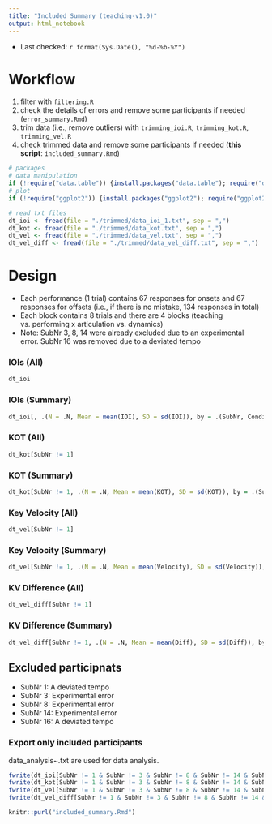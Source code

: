 ```yaml
---
title: "Included Summary (teaching-v1.0)"
output: html_notebook
---
```


- Last checked: `r format(Sys.Date(), "%d-%b-%Y")`

# Workflow
1. filter with `filtering.R`
2. check the details of errors and remove some participants if needed (`error_summary.Rmd`)
3. trim data (i.e., remove outliers) with `trimming_ioi.R`, `trimming_kot.R`, `trimming_vel.R`
4. check trimmed data and remove some participants if needed (**this script**: `included_summary.Rmd`)

```r
# packages
# data manipulation
if (!require("data.table")) {install.packages("data.table"); require("data.table")}
# plot
if (!require("ggplot2")) {install.packages("ggplot2"); require("ggplot2")}

# read txt files
dt_ioi <- fread(file = "./trimmed/data_ioi_1.txt", sep = ",")
dt_kot <- fread(file = "./trimmed/data_kot.txt", sep = ",")
dt_vel <- fread(file = "./trimmed/data_vel.txt", sep = ",")
dt_vel_diff <- fread(file = "./trimmed/data_vel_diff.txt", sep = ",")
```

# Design
- Each performance (1 trial) contains 67 responses for onsets and 67 responses for offsets (i.e., if there is no mistake, 134 responses in total)
- Each block contains 8 trials and there are 4 blocks (teaching vs. performing x articulation vs. dynamics)
- Note: SubNr 3, 8, 14 were already excluded due to an experimental error. SubNr 16 was removed due to a deviated tempo

### IOIs (All)
```r
dt_ioi
```

### IOIs (Summary)
```r
dt_ioi[, .(N = .N, Mean = mean(IOI), SD = sd(IOI)), by = .(SubNr, Condition, Skill)]
```

### KOT (All)
```r
dt_kot[SubNr != 1]
```

### KOT (Summary)
```r
dt_kot[SubNr != 1, .(N = .N, Mean = mean(KOT), SD = sd(KOT)), by = .(SubNr, Condition, Skill, Subcomponent)]
```

### Key Velocity (All)
```r
dt_vel[SubNr != 1]
```

### Key Velocity (Summary)
```r
dt_vel[SubNr != 1, .(N = .N, Mean = mean(Velocity), SD = sd(Velocity)), by = .(SubNr, Condition, Skill, Subcomponent)]
```

### KV Difference (All)
```r
dt_vel_diff[SubNr != 1]
```

### KV Difference (Summary)
```r
dt_vel_diff[SubNr != 1, .(N = .N, Mean = mean(Diff), SD = sd(Diff)), by = .(SubNr, Condition, Skill, Subcomponent)]
```

## Excluded participnats
- SubNr 1: A deviated tempo
- SubNr 3: Experimental error
- SubNr 8: Experimental error
- SubNr 14: Experimental error
- SubNr 16: A deviated tempo

### Export only included participants
data_analysis~.txt are used for data analysis.
```r
fwrite(dt_ioi[SubNr != 1 & SubNr != 3 & SubNr != 8 & SubNr != 14 & SubNr != 16], file = here("trimmed", "data_analysis_ioi.txt"), sep = ",")
fwrite(dt_kot[SubNr != 1 & SubNr != 3 & SubNr != 8 & SubNr != 14 & SubNr != 16], file = here("trimmed", "data_analysis_kot.txt"), sep = ",")
fwrite(dt_vel[SubNr != 1 & SubNr != 3 & SubNr != 8 & SubNr != 14 & SubNr != 16], file = here("trimmed", "data_analysis_vel.txt"), sep = ",")
fwrite(dt_vel_diff[SubNr != 1 & SubNr != 3 & SubNr != 8 & SubNr != 14 & SubNr != 16], file = here("trimmed", "data_analysis_vel_diff.txt"), sep = ",")
```

```r
knitr::purl("included_summary.Rmd")
```
